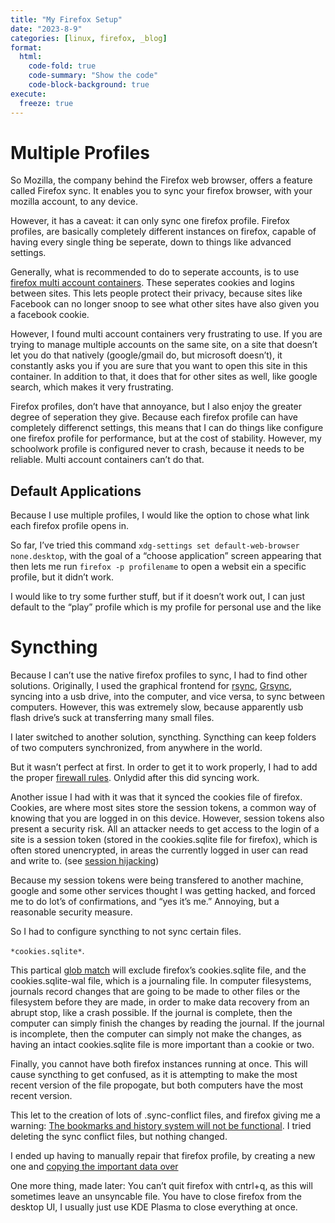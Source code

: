 ```yaml
---
title: "My Firefox Setup"
date: "2023-8-9"
categories: [linux, firefox, _blog]
format:
  html:
    code-fold: true
    code-summary: "Show the code"
    code-block-background: true
execute:
  freeze: true
---
```


# Multiple Profiles

So Mozilla, the company behind the Firefox web browser, offers a feature called Firefox sync. It enables you to sync your firefox browser, with your mozilla account, to any device. 

However, it has a caveat: it can only sync one firefox profile. Firefox profiles, are basically completely different instances on firefox, capable of having every single thing be seperate, down to things like advanced settings. 

Generally, what is recommended to do to seperate accounts, is to use [firefox multi account containers](https://support.mozilla.org/en-US/kb/containers). These seperates cookies and logins between sites. This lets people protect their privacy, because sites like Facebook can no longer snoop to see what other sites have also given you a facebook cookie. 

However, I found multi account containers very frustrating to use. If you are trying to manage multiple accounts on the same site, on a site that doesn't let you do that natively (google/gmail do, but microsoft doesn't), it constantly asks you if you are sure that you want to open this site in this container. In addition to that, it does that for other sites as well, like google search, which makes it very frustrating. 

Firefox profiles, don't have that annoyance, but I also enjoy the greater degree of seperation they give. Because each firefox profile can have completely differenct settings, this means that I can do things like configure one firefox profile for performance, but at the cost of stability. However, my schoolwork profile is configured never to crash, because it needs to be reliable. Multi account containers can't do that. 

## Default Applications

Because I use multiple profiles, I would like the option to chose what link each firefox profile opens in. 

So far, I've tried this command `xdg-settings set default-web-browser none.desktop`, with the goal of a "choose application" screen appearing that then lets me run `firefox -p profilename` to open a websit ein a specific profile, but it didn't work.

I would like to try some further stuff, but if it doesn't work out, I can just default to the "play" profile which is my profile for personal use and the like

# Syncthing

Because I can't use the native firefox profiles to sync, I had to find other solutions. Originally, I used the graphical frontend for [rsync](https://en.wikipedia.org/wiki/Rsync), [Grsync](https://en.wikipedia.org/wiki/Grsync), syncing into a usb drive, into the computer, and vice versa, to sync between computers. However, this was extremely slow, because apparently usb flash drive's suck at transferring many small files. 

I later switched to another solution, syncthing. Syncthing can keep folders of two computers synchronized, from anywhere in the world. 

But it wasn't perfect at first. In order to get it to work properly, I had to add the proper [firewall rules](https://docs.syncthing.net/users/firewall.html). Onlydid after this did syncing work.

Another issue I had with it was that it synced the cookies file of firefox. Cookies, are where most sites store the session tokens, a common way of knowing that you are logged in on this device. However, session tokens also present a security risk. All an attacker needs to get access to the login of a site is a session token (stored in the cookies.sqlite file for firefox), which is often stored unencrypted, in areas the currently logged in user can read and write to. (see [session hijacking](https://en.wikipedia.org/wiki/Session_hijacking))

Because my session tokens were being transfered to another machine, google and some other services thought I was getting hacked, and forced me to do lot's of confirmations, and "yes it's me." Annoying, but a reasonable security measure. 

So I had to configure syncthing to not sync certain files.

`*cookies.sqlite*`. 

This partical [glob match](https://en.wikipedia.org/wiki/Glob_(programming)) will exclude firefox's cookies.sqlite file, and the cookies.sqlite-wal file, which is a journaling file. In computer filesystems, journals record changes that are going to be made to other files or the filesystem before they are made, in order to make data recovery from an abrupt stop, like a crash possible. If the journal is complete, then the computer can simply finish the changes by reading the journal. If the journal is incomplete, then the computer can simply not make the changes, as having an intact cookies.sqlite file is more important than a cookie or two.

Finally, you cannot have both firefox instances running at once. This will cause syncthing to get confused, as it is attempting to make the most recent version of the file propogate, but both computers have the most recent version.

This let to the creation of lots of .sync-conflict files, and firefox giving me a warning: [The bookmarks and history system will not be functional](https://support.mozilla.org/en-US/kb/fix-bookmarks-and-history-will-not-be-functional). I tried deleting the sync conflict files, but nothing changed.

I ended up having to manually repair that firefox profile, by creating a new one and [copying the important data over](https://support.mozilla.org/en-US/kb/recovering-important-data-from-an-old-profile#w_copying-files-between-profile-folders)


One more thing, made later: You can't quit firefox with cntrl+q, as this will sometimes leave an unsyncable file. You have to close firefox from the desktop UI, I usually just use KDE Plasma to close everything at once. 


